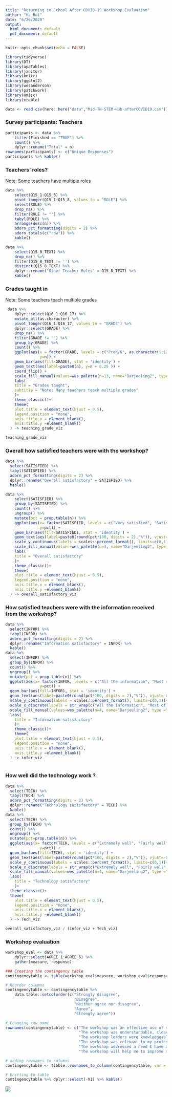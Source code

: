 ```yaml
---
title: "Returning to School After COVID-19 Workshop Evaluation"
author: "Ha Bui"
date: "6/26/2020"
output:
  html_document: default
  pdf_document: default
---
```


```r
knitr::opts_chunk$set(echo = FALSE)
```

```r
library(tidyverse)
library(DT)
library(apaTables)
library(janitor)
library(knitr)
library(ggplot2)
library(wesanderson)
library(patchwork)
library(Hmisc)
library(xtable)
```

 
```r
data <- read.csv(here::here("data","Mid-TN-STEM-Hub-afterCOVID19.csv"))
```

### Survey participants: Teachers
```r
participants <- data %>% 
    filter(Finished == "TRUE") %>%
    count() %>%
    dplyr::rename("Total" = n) 
rownames(participants) <- c("Unique Responses")
participants %>% kable()
```

### Teachers' roles?
Note: Some teachers have multiple roles
```r
data %>% 
    select(Q15_1:Q15_8) %>%
    pivot_longer(Q15_1:Q15_8, values_to = "ROLE") %>%
    select(ROLE) %>%
    drop_na() %>%
    filter(ROLE != "") %>%
    tabyl(ROLE) %>%
    arrange(desc(n)) %>%
    adorn_pct_formatting(digits = 2) %>%
    adorn_totals(c("row")) %>%
    kable()
```

```r
data %>%
    select(Q15_8_TEXT) %>%
    drop_na() %>% 
    filter(Q15_8_TEXT != '') %>%
    distinct(Q15_8_TEXT) %>%
    dplyr::rename("Other Teacher Roles" = Q15_8_TEXT) %>%
    kable()
```




### Grades taught in
Note: Some teachers teach multiple grades
```r
 data %>% 
    dplyr::select(Q16_1:Q16_17) %>%
    mutate_all(as.character) %>%
    pivot_longer(Q16_1:Q16_17, values_to = "GRADE") %>%
    dplyr::select(GRADE) %>% 
    drop_na() %>%
    filter(GRADE != '') %>%
    group_by(GRADE) %>%
    count() %>%
    ggplot(aes(x = factor(GRADE, levels = c("PreK/K", as.character(1:12))), 
               y=n)) +
    geom_bar(aes(fill=GRADE), stat = 'identity') +
    geom_text(aes(label=paste0(n), y=n + 0.25 )) +
    coord_flip() +
    scale_fill_manual(values=wes_palette(n=13, name="Darjeeling2", type ="continuous")) +
    labs(
    title = "Grades taught",
    subtitle = "Note: Many teachers teach multiple grades"
    )+
    theme_classic()+
    theme(
    plot.title = element_text(hjust = 0.5),
    legend.position = "none",
    axis.title.x = element_blank(),
    axis.title.y =element_blank()
  ) -> teaching_grade_viz
```
```r
teaching_grade_viz
```

### Overall how satisfied teachers were with the workshop?
```r
data %>% 
  select(SATISFIED) %>%
  tabyl(SATISFIED) %>%
  adorn_pct_formatting(digits = 2) %>% 
  dplyr::rename("Overall satisfactory" = SATISFIED) %>%
  kable()

data %>% 
    select(SATISFIED) %>%
    group_by(SATISFIED) %>%
    count() %>% 
    ungroup() %>%
    mutate(pct = prop.table(n)) %>%
    ggplot(aes(x= factor(SATISFIED, levels = c("Very satisfied", "Satisfied","Somewhat satisfied", "Not satisfied")), 
               y=pct)) +
    geom_bar(aes(fill=SATISFIED), stat = 'identity') + 
    geom_text(aes(label=paste0(round(pct*100, digits = 2),"%")), vjust=-0.5) +
    scale_y_continuous(labels = scales::percent_format(), limits=c(0,1))+
    scale_fill_manual(values=wes_palette(n=4, name="Darjeeling2", type ="continuous")) +
    labs(
    title = "Overall satisfactory"
    )+
    theme_classic()+
    theme(
    plot.title = element_text(hjust = 0.5),
    legend.position = "none",
    axis.title.x = element_blank(),
    axis.title.y =element_blank()
  ) -> overall_satisfactory_viz
```

### How satisfied teachers were with the information received from the workshop? 
```r
data %>% 
  select(INFOR) %>%
  tabyl(INFOR) %>%
  adorn_pct_formatting(digits = 2) %>% 
  dplyr::rename("Information satisfactory" = INFOR) %>%
  kable()
data %>%
  select(INFOR) %>%
  group_by(INFOR) %>%
  count() %>% 
  ungroup() %>%
  mutate(pct = prop.table(n)) %>%
  ggplot(aes(x= factor(INFOR, levels = c("All the information", "Most of the information","Some of the information", "A little of the information")), 
               y=pct)) +
  geom_bar(aes(fill=INFOR), stat = 'identity') + 
  geom_text(aes(label=paste0(round(pct*100, digits = 2),"%")), vjust=-0.5) +
  scale_y_continuous(labels = scales::percent_format(), limits=c(0,1))+
  scale_x_discrete(labels = str_wrap(c("All the information", "Most of the information","Some of the information", "A little of the information"), width = 10)) +
  scale_fill_manual(values=wes_palette(n=4, name="Darjeeling2", type ="continuous")) +
  labs(
    title = "Information satisfactory"
    )+
    theme_classic()+
    theme(
    plot.title = element_text(hjust = 0.5),
    legend.position = "none",
    axis.title.x = element_blank(),
    axis.title.y =element_blank()
  ) -> infor_viz
  

```

### How well did the technology work ? 
```r
data %>% 
  select(TECH) %>%
  tabyl(TECH) %>%
  adorn_pct_formatting(digits = 2) %>% 
  dplyr::rename("Technology satisfactory" = TECH) %>%
  kable()
data %>%
  select(TECH) %>%
  group_by(TECH) %>%
  count() %>%
  ungroup() %>%
  mutate(pct=prop.table(n)) %>%
  ggplot(aes(x= factor(TECH, levels = c("Extremely well", "Fairly well","Neither well nor poorly")), 
               y=pct)) +
  geom_bar(aes(fill=TECH), stat = 'identity') + 
  geom_text(aes(label=paste0(round(pct*100, digits = 2),"%")), vjust=-0.5) +
  scale_y_continuous(labels = scales::percent_format(), limits=c(0,1))+
  scale_x_discrete(labels = str_wrap(c("Extremely well", "Fairly well","Neither well nor poorly"), width = 15)) +
  scale_fill_manual(values=wes_palette(n=4, name="Darjeeling2", type ="continuous")) +
  labs(
    title = "Technology satisfactory"
    )+
  theme_classic()+
  theme(
    plot.title = element_text(hjust = 0.5),
    legend.position = "none",
    axis.title.x = element_blank(),
    axis.title.y =element_blank()
  ) -> Tech_viz
```


```r
overall_satisfactory_viz / (infor_viz + Tech_viz)
```

### Workshop evaluation

```r
workshop_eval <- data %>%
    dplyr::select(AGREE_1:AGREE_6) %>%
    gather(measure, response) 

```
```r
### Creating the contingency table
contingencytable <- table(workshop_eval$measure, workshop_eval$response) %>% as.data.frame.matrix() 
```
```r
# Reorder columns
contingencytable <- contingencytable %>% 
    data.table::setcolorder(c("Strongly disagree",
                              "Disagree",
                              "Neither agree nor disagree",
                              "Agree",
                              "Strongly agree"))
```
```r
# Changing row name
rownames(contingencytable) <- c("The workshop was an effective use of my time",
                                "The workshop was understandable, clear, and professional" ,
                                "The workshop leaders were knowledgeable",
                                "The workshop was relevant to my professional context",
                                "The workshop addressed a need I have as an educator",
                                "The workshop will help me to improve my professional practice")
```
```r
# adding rownames to columns
contingencytable <- tibble::rownames_to_column(contingencytable, var = "Measure")
```
```r
# knitting to table
contingencytable %>% dplyr::select(-V1) %>% kable()
```

![](items/matrix-visualize-afterCOVID19.png)